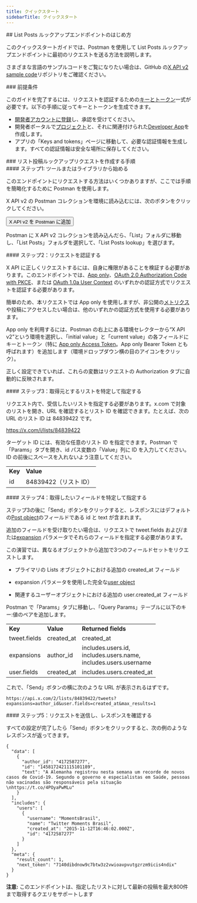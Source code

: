 ```yaml
---
title: クイックスタート
sidebarTitle: クイックスタート
---
```



<div id="getting-started-with-the-list-posts-lookup-endpoint">
  ## List Posts ルックアップエンドポイントのはじめ方
</div>

このクイックスタートガイドでは、Postman を使用して List Posts ルックアップエンドポイントに最初のリクエストを送る方法を説明します。

さまざまな言語のサンプルコードをご覧になりたい場合は、GitHub の[X API v2 sample code](https://github.com/xdevplatform/Twitter-API-v2-sample-code)リポジトリをご確認ください。

<Note>
  ### 前提条件

  このガイドを完了するには、リクエストを認証するための[キーとトークン](/ja/resources/fundamentals/authentication)一式が必要です。以下の手順に従ってキーとトークンを生成できます。

  - [開発者アカウントに登録](https://developer.x.com/en/apply-for-access)し、承認を受けてください。
  - 開発者ポータルで[プロジェクト](/ja/resources/fundamentals/projects)と、それに関連付けられた[Developer App](/ja/resources/fundamentals/developer-apps)を作成します。
  - アプリの「Keys and tokens」ページに移動して、必要な認証情報を生成します。すべての認証情報は安全な場所に保存してください。
</Note>

<div id="steps-to-build-a-list-posts-lookup-request">
  ### リスト投稿ルックアップリクエストを作成する手順
</div>

<div id="step-one-start-with-a-tool-or-library">
  #### ステップ1: ツールまたはライブラリから始める
</div>

このエンドポイントにリクエストする方法はいくつかありますが、ここでは手順を簡略化するために Postman を使用します。

X API v2 の Postman コレクションを環境に読み込むには、次のボタンをクリックしてください。

<Button href="https://app.getpostman.com/run-collection/9956214-784efcda-ed4c-4491-a4c0-a26470a67400">
  X API v2 を Postman に追加
</Button>

Postman に X API v2 コレクションを読み込んだら、「List」フォルダに移動し、「List Posts」フォルダを選択して、「List Posts lookup」を選びます。
 

<div id="step-two-authenticate-your-request">
  #### ステップ2：リクエストを認証する
</div>

X API に正しくリクエストするには、自身に権限があることを検証する必要があります。このエンドポイントでは、[App only](/ja/resources/fundamentals/authentication#app-only-authentication-and-oauth-2-0-bearer-token)、[OAuth 2.0 Authorization Code with PKCE](ja/resources/fundamentals/authentication#oauth-2-0-authorization-code-flow-with-pkce-2)、または [OAuth 1.0a User Context](/ja/resources/fundamentals/authentication) のいずれかの認証方式でリクエストを認証する必要があります。

簡単のため、本リクエストでは App only を使用しますが、非公開の[メトリクス](/ja/x-api/fundamentals/metrics)や投稿にアクセスしたい場合は、他のいずれかの認証方式を使用する必要があります。

App only を利用するには、Postman の右上にある環境セレクターから“X API v2”という環境を選択し、「initial value」と「current value」の各フィールドにキーとトークン（特に [App only Access Token](/ja/resources/fundamentals/authentication#using-and-generating-an-app-only-bearer-token)。App only Bearer Token とも呼ばれます）を追加します（環境ドロップダウン横の目のアイコンをクリック）。

正しく設定できていれば、これらの変数はリクエストの Authorization タブに自動的に反映されます。
 

<div id="step-three-identify-and-specify-which-list-you-would-like-to-retrieve-posts-from">
  #### ステップ3：取得元とするリストを特定して指定する
</div>

リクエスト内で、受信したいリストを指定する必要があります。x.com で対象のリストを開き、URL を確認するとリスト ID を確認できます。たとえば、次の URL のリスト ID は 84839422 です。

https://x.com/i/lists/84839422

ターゲット ID には、有効な任意のリスト ID を指定できます。Postman で「Params」タブを開き、id パス変数の「Value」列に ID を入力してください。ID の前後にスペースを入れないよう注意してください。

|     |     |
| :--- | :--- |
| **Key** | **Value** |
| id  | 84839422（リスト ID） |

<div id="step-four-identify-and-specify-which-fields-you-would-like-to-retrieve">
  #### ステップ4：取得したいフィールドを特定して指定する
</div>

ステップ3の後に「Send」ボタンをクリックすると、レスポンスにはデフォルトの[Post object](/ja/x-api/fundamentals/data-dictionary#tweet)のフィールドである id と text が含まれます。

追加のフィールドを受け取りたい場合は、リクエストで tweet.fields および/または[expansion](/ja/x-api/fundamentals/expansions) パラメータでそれらのフィールドを指定する必要があります。

この演習では、異なるオブジェクトから追加で3つのフィールドセットをリクエストします。

- プライマリの Lists オブジェクトにおける追加の created\_at フィールド

- expansion パラメータを使用した完全な[user object](/ja/x-api/fundamentals/data-dictionary#user)

- 関連するユーザーオブジェクトにおける追加の user.created\_at フィールド

Postman で「Params」タブに移動し、「Query Params」テーブルに以下のキー:値のペアを追加します。

|     |     |     |
| :--- | :--- | :--- |
| **Key** | **Value** | **Returned fields** |
| tweet.fields | created\_at | created\_at |
| expansions | author\_id | includes.users.id,  <br />includes.users.name,  <br />includes.users.username |
| user.fields | created\_at | includes.users.created\_at |

これで、「Send」ボタンの横に次のような URL が表示されるはずです。

`https://api.x.com/2/lists/84839422/tweets?expansions=author_id&user.fields=created_at&max_results=1`

<div id="step-five-make-your-request-and-review-your-response">
  #### ステップ5：リクエストを送信し、レスポンスを確認する
</div>

すべての設定が完了したら「Send」ボタンをクリックすると、次の例のようなレスポンスが返ってきます。

```
{
  "data": [
    {
      "author_id": "4172587277",
      "id": "1458172421115101189",
      "text": "A Alemanha registrou nesta semana um recorde de novos casos de Covid-19. Segundo o governo e especialistas em Saúde, pessoas não vacinadas são responsáveis pela situação \nhttps://t.co/4POyaPwMLu"
    }
  ],
  "includes": {
    "users": [
      {
        "username": "MomentsBrasil",
        "name": "Twitter Moments Brasil",
        "created_at": "2015-11-12T16:46:02.000Z",
        "id": "4172587277"
      }
    ]
  },
  "meta": {
    "result_count": 1,
    "next_token": "7140dibdnow9c7btw3z2vwioavpvutgzrzm9icis4ndix"
  }
}
```

**注意:** このエンドポイントは、指定したリストに対して最新の投稿を最大800件まで取得するクエリをサポートします